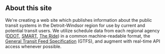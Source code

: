 <div className="my-6 p-2 leading-6">

## About this site

We're creating a web site which publishes information about the public transit systems in the Detroit-Windsor region for use by current and potential transit users. We utilize schedule data from each regional agency ([DDOT](/ddot), [SMART](/smart), [The Ride](theride)) in a common machine-readable format, the [General Transit Feed Specification](https://gtfs.org/) (GTFS), and augment with real-time API access whenever possible.

</div>
